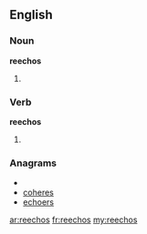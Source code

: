 ==English==

===Noun===
'''reechos'''

# {{plural of|[[reecho]]}}

===Verb===
'''reechos'''

# {{third-person singular of|[[reecho]]}}

===Anagrams===
* {{alphagram|ceehors}}
* [[coheres#English|coheres]]
* [[echoers#English|echoers]]

[[ar:reechos]]
[[fr:reechos]]
[[my:reechos]]